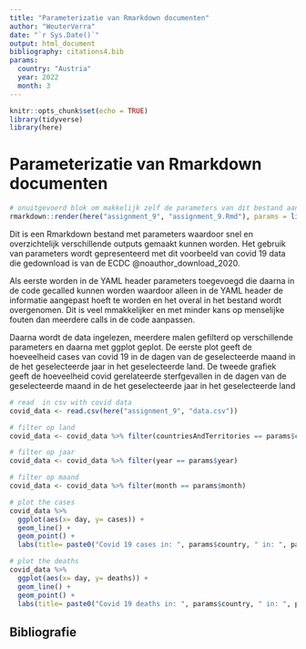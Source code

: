 ```yaml
---
title: "Parameterizatie van Rmarkdown documenten"
author: "WouterVerra"
date: "`r Sys.Date()`"
output: html_document
bibliography: citations4.bib
params:
  country: "Austria"
  year: 2022
  month: 3
---
```


```r
knitr::opts_chunk$set(echo = TRUE)
library(tidyverse)
library(here)
```

# Parameterizatie van Rmarkdown documenten

```r
# onuitgevoerd blok om makkelijk zelf de parameters van dit bestand aan te passen
rmarkdown::render(here("assignment_9", "assignment_9.Rmd"), params = list(country = "Austria", year = 2022, month = 3))
```

Dit is een Rmarkdown bestand met parameters waardoor snel en overzichtelijk verschillende outputs gemaakt kunnen worden. Het gebruik van parameters wordt gepresenteerd met dit voorbeeld van covid 19 data die gedownload is van de ECDC @noauthor_download_2020. 

Als eerste worden in de YAML header parameters toegevoegd die daarna in de code gecalled kunnen worden waardoor alleen in de YAML header de informatie aangepast hoeft te worden en het overal in het bestand wordt overgenomen. Dit is veel mmakkelijker en met minder kans op menselijke fouten dan meerdere calls in de code aanpassen. 

Daarna wordt de data ingelezen, meerdere malen gefilterd op verschillende parameters en daarna met ggplot geplot. De eerste plot geeft de hoeveelheid cases van covid 19 in de dagen van de geselecteerde maand in de het geselecteerde jaar in het geselecteerde land. De tweede grafiek geeft de hoeveelheid covid gerelateerde sterfgevallen in de dagen van de geselecteerde maand in de het geselecteerde jaar in het geselecteerde land

```r
# read  in csv with covid data
covid_data <- read.csv(here("assignment_9", "data.csv"))

# filter op land
covid_data <- covid_data %>% filter(countriesAndTerritories == params$country)

# filter op jaar
covid_data <- covid_data %>% filter(year == params$year)

# filter op maand
covid_data <- covid_data %>% filter(month == params$month)

# plot the cases
covid_data %>% 
  ggplot(aes(x= day, y= cases)) +
  geom_line() +
  geom_point() +
  labs(title= paste0("Covid 19 cases in: ", params$country, " in: ", params$month, "/", params$year), y= "Covid cases")

# plot the deaths
covid_data %>% 
  ggplot(aes(x= day, y= deaths)) +
  geom_line() +
  geom_point() +
  labs(title= paste0("Covid 19 deaths in: ", params$country, " in: ", params$month, "/", params$year), y= "Covid deaths")
```

## Bibliografie